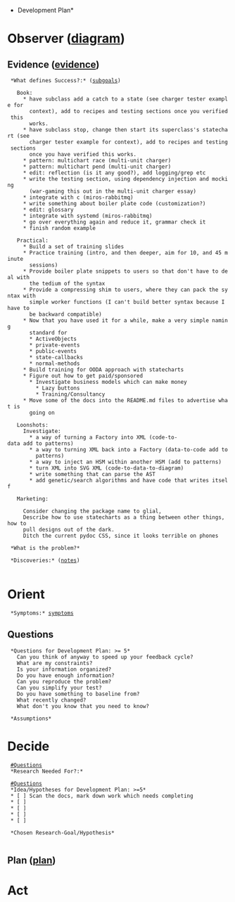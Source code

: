 *Development Plan*
= Observer ([[local:C:/Vim8.1/.vim/ooda.pdf|diagram]]) = 
== Evidence ([[evidence.development|evidence]]) ==

  *What defines Success?:* ([[subgoals.development|subgoals]])
  
    Book:
      * have subclass add a catch to a state (see charger tester example for
        context), add to recipes and testing sections once you verified this
        works.
      * have subclass stop, change then start its superclass's statechart (see
        charger tester example for context), add to recipes and testing sections
        once you have verified this works.
      * pattern: multichart race (multi-unit charger)
      * pattern: multichart pend (multi-unit charger)
      * edit: reflection (is it any good?), add logging/grep etc
      * write the testing section, using dependency injection and mocking
        (war-gaming this out in the multi-unit charger essay)
      * integrate with c (miros-rabbitmq)
      * write something about boiler plate code (customization?)
      * edit: glossary
      * integrate with systemd (miros-rabbitmq)
      * go over everything again and reduce it, grammar check it
      * finish random example
    
    Practical:
      * Build a set of training slides
      * Practice training (intro, and then deeper, aim for 10, and 45 minute
        sessions)
      * Provide boiler plate snippets to users so that don't have to deal with
        the tedium of the syntax
      * Provide a compressing shim to users, where they can pack the syntax with
        simple worker functions (I can't build better syntax because I have to
        be backward compatible)
      * Now that you have used it for a while, make a very simple naming
        standard for 
        * ActiveObjects
        * private-events
        * public-events
        * state-callbacks
        * normal-methods
      * Build training for OODA approach with statecharts
      * Figure out how to get paid/sponsored
        * Investigate business models which can make money
          * Lazy buttons
          * Training/Consultancy
      * Move some of the docs into the README.md files to advertise what is
        going on 
    
    Loonshots:
      Investigate:
        * a way of turning a Factory into XML (code-to-data add to patterns)
        * a way to turning XML back into a Factory (data-to-code add to
          patterns)
        * a way to inject an HSM within another HSM (add to patterns)
        * turn XML into SVG XML (code-to-data-to-diagram)
        * write something that can parse the AST
        * add genetic/search algorithms and have code that writes itself

    Marketing:
    
      Consider changing the package name to glial, 
      Describe how to use statecharts as a thing between other things, how to
      pull designs out of the dark.
      Ditch the current pydoc CSS, since it looks terrible on phones

  *What is the problem?*
    
  *Discoveries:* ([[notes.development|notes]])
  
= Orient =
  *Symptoms:* [[symptoms.development|symptoms]]

== Questions ==
  *Questions for Development Plan: >= 5*
    Can you think of anyway to speed up your feedback cycle?
    What are my constraints?
    Is your information organized?
    Do you have enough information?
    Can you reproduce the problem?
    Can you simplify your test?
    Do you have something to baseline from?
    What recently changed?
    What don't you know that you need to know?
  
  *Assumptions*

= Decide =
  [[#Questions]]
  *Research Needed For?:*

  [[#Questions]]
  *Idea/Hypotheses for Development Plan: >=5*
  * [ ] Scan the docs, mark down work which needs completing
  * [ ] 
  * [ ] 
  * [ ] 
  * [ ] 

  *Chosen Research-Goal/Hypothesis*
    

== Plan ([[plan.development|plan]]) ==

= Act =
  

